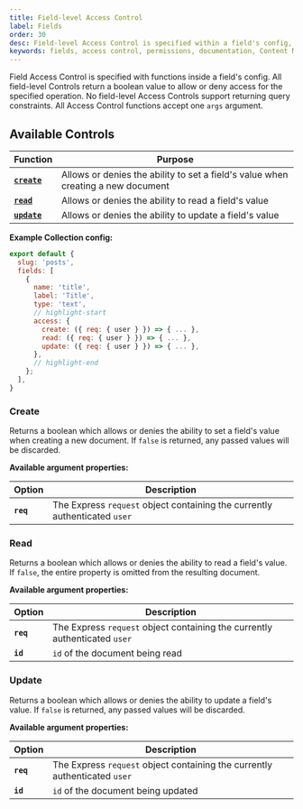 ```yaml
---
title: Field-level Access Control
label: Fields
order: 30
desc: Field-level Access Control is specified within a field's config, and allows you to define which users can create, read or update Fields.
keywords: fields, access control, permissions, documentation, Content Management System, cms, headless, javascript, node, react, express
---
```


Field Access Control is specified with functions inside a field's config. All field-level Controls return a boolean value to allow or deny access for the specified operation. No field-level Access Controls support returning query constraints. All Access Control functions accept one `args` argument.

## Available Controls

| Function                 | Purpose |
| ------------------------ | ------- |
| **[`create`](#create)**  | Allows or denies the ability to set a field's value when creating a new document |
| **[`read`](#read)**      | Allows or denies the ability to read a field's value |
| **[`update`](#update)**  | Allows or denies the ability to update a field's value |

**Example Collection config:**
```js
export default {
  slug: 'posts',
  fields: [
    {
      name: 'title',
      label: 'Title',
      type: 'text',
      // highlight-start
      access: {
        create: ({ req: { user } }) => { ... },
        read: ({ req: { user } }) => { ... },
        update: ({ req: { user } }) => { ... },
      },
      // highlight-end
    };
  ],
}
```

### Create

Returns a boolean which allows or denies the ability to set a field's value when creating a new document. If `false` is returned, any passed values will be discarded.

**Available argument properties:**

| Option    | Description |
| --------- | ----------- |
| **`req`** | The Express `request` object containing the currently authenticated `user` |

### Read

Returns a boolean which allows or denies the ability to read a field's value. If `false`, the entire property is omitted from the resulting document.

**Available argument properties:**

| Option    | Description |
| --------- | ----------- |
| **`req`** | The Express `request` object containing the currently authenticated `user` |
| **`id`**  | `id` of the document being read |

### Update

Returns a boolean which allows or denies the ability to update a field's value. If `false` is returned, any passed values will be discarded.

**Available argument properties:**

| Option    | Description |
| --------- | ----------- |
| **`req`** | The Express `request` object containing the currently authenticated `user` |
| **`id`**  | `id` of the document being updated |
